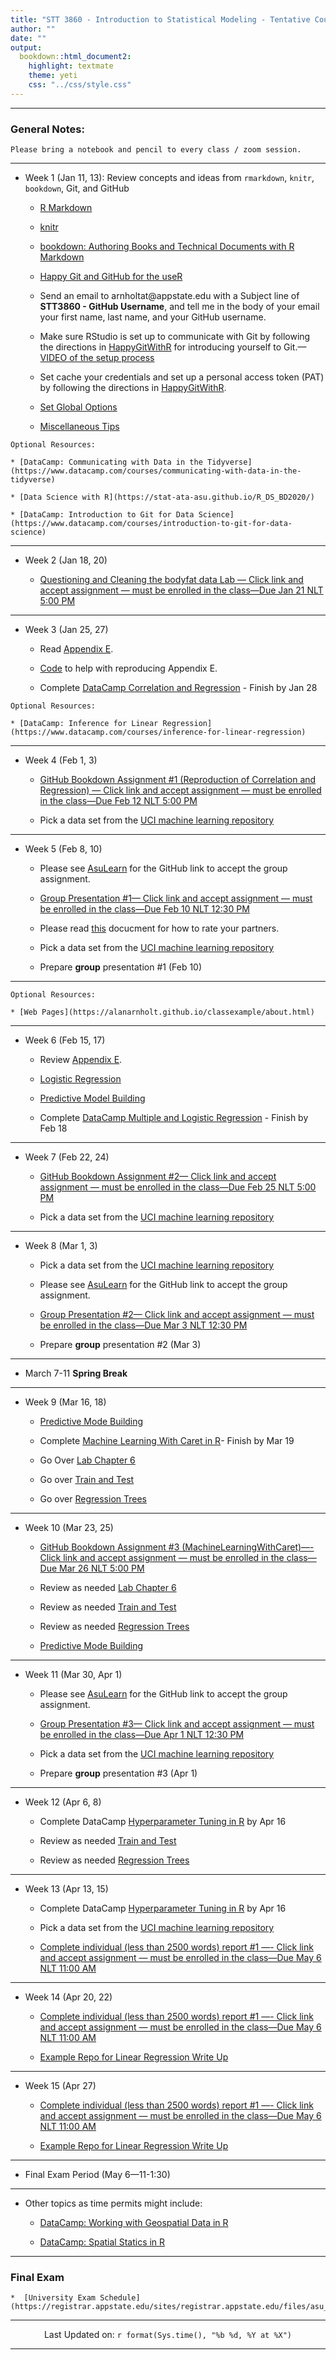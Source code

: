 ```yaml
---
title: "STT 3860 - Introduction to Statistical Modeling - Tentative Course Schedule - Spring 2022"
author: ""
date: ""
output: 
  bookdown::html_document2: 
    highlight: textmate
    theme: yeti
    css: "../css/style.css"
---
```


<script type="text/x-mathjax-config">
MathJax.Hub.Config({
  TeX: { equationNumbers: { autoNumber: "AMS" } }
});
</script>

* * *

### General Notes: {-}

```block
Please bring a notebook and pencil to every class / zoom session.  
```

* * *

* Week 1 (Jan 11, 13): Review concepts and ideas from `rmarkdown`, `knitr`, `bookdown`, Git, and GitHub
    
    + [R Markdown](http://rmarkdown.rstudio.com/)
    
    + [knitr](https://yihui.name/knitr/)
    
    + [bookdown: Authoring Books and Technical Documents with R Markdown](https://bookdown.org/yihui/bookdown/)
    
    + [Happy Git and GitHub for the useR](http://happygitwithr.com/)

    + Send an email to arnholtat@appstate.edu with a Subject line of **STT3860 - GitHub Username**, and tell me in the body of your email your first name, last name, and your GitHub username.  
    
    + Make sure RStudio is set up to communicate with Git by following the directions in [HappyGitWithR](https://happygitwithr.com/hello-git.html) for introducing yourself to Git.---[VIDEO of the setup process](https://drive.google.com/file/d/1G9G8IeYu9QetYB1nxMmAFLgRtw5YC-c8/view?usp=sharing)

    + Set cache your credentials and set up a personal access token (PAT) by following the directions in [HappyGitWithR](https://happygitwithr.com/credential-caching.html). 
    
    + [Set Global Options](https://stat-ata-asu.github.io/STT5812CourseRepo/Rmarkdown/GlobalOptions.html)
    
    + [Miscellaneous Tips](https://alanarnholt.github.io/GeneralStatistics/rmarkdown/MiscRmarkdown.html)
    
```block
Optional Resources:

* [DataCamp: Communicating with Data in the Tidyverse](https://www.datacamp.com/courses/communicating-with-data-in-the-tidyverse)

* [Data Science with R](https://stat-ata-asu.github.io/R_DS_BD2020/)

* [DataCamp: Introduction to Git for Data Science](https://www.datacamp.com/courses/introduction-to-git-for-data-science)
``` 


* * *

* Week 2 (Jan 18, 20)
  
     + [Questioning and Cleaning the bodyfat data Lab --- Click link and accept assignment --- must be enrolled in the class---Due Jan 21 NLT 5:00 PM](https://classroom.github.com/)

* * * 

* Week 3 (Jan 25, 27)
   
    + Read [Appendix E](./appE.html).
  
    + [Code](https://raw.githubusercontent.com/alanarnholt/GeneralStatistics/master/rmarkdown/ResidualGraphs.Rmd) to help with reproducing Appendix E.

    + Complete [DataCamp Correlation and Regression](https://www.datacamp.com/courses/correlation-and-regression) - Finish by Jan 28 
    

```block
Optional Resources:

* [DataCamp: Inference for Linear Regression](https://www.datacamp.com/courses/inference-for-linear-regression)
```    

* * *

* Week 4 (Feb 1, 3)

    + [GitHub Bookdown Assignment #1 (Reproduction of Correlation and Regression) --- Click link and accept assignment --- must be enrolled in the class---Due Feb 12 NLT 5:00 PM](https://classroom.github.com/)

    + Pick a data set from the [UCI machine learning repository](https://archive.ics.uci.edu/ml/index.php)
    
* * *

* Week 5 (Feb 8, 10)

    + Please see [AsuLearn](https://asulearn.appstate.edu) for the GitHub link to accept the group assignment.
    
    + [Group Presentation #1--- Click link and accept assignment --- must be enrolled in the class---Due Feb 10 NLT 12:30 PM](https://classroom.github.com/)
    
    + Please read [this](../GroupProjectEval/GroupEvaluation.pdf) docucment for how to rate your partners.
    
    + Pick a data set from the [UCI machine learning repository](https://archive.ics.uci.edu/ml/index.php)

    + Prepare **group** presentation #1 (Feb 10)

* * *

```block
Optional Resources:

* [Web Pages](https://alanarnholt.github.io/classexample/about.html)

```  

* * *

* Week 6 (Feb 15, 17)

    + Review [Appendix E](./appE.html). 
    
    + [Logistic Regression](../rmarkdown/HW1later.html)
    
    + [Predictive Model Building](https://stat-ata-asu.github.io/PredictiveModelBuilding/)
    
    + Complete [DataCamp Multiple and Logistic Regression](https://www.datacamp.com/courses/multiple-and-logistic-regression) - Finish by Feb 18

* * *

* Week 7 (Feb 22, 24)

  + [GitHub Bookdown Assignment #2--- Click link and accept assignment --- must be enrolled in the class---Due Feb 25 NLT 5:00 PM](https://classroom.github.com/)  
    
  + Pick a data set from the [UCI machine learning repository](https://archive.ics.uci.edu/ml/index.php)

* * *

* Week 8 (Mar 1, 3)

    + Pick a data set from the [UCI machine learning repository](https://archive.ics.uci.edu/ml/index.php)

    + Please see [AsuLearn](https://asulearn.appstate.edu) for the GitHub link to accept the group assignment.
    
    + [Group Presentation #2--- Click link and accept assignment --- must be enrolled in the class---Due Mar 3 NLT 12:30 PM](https://classroom.github.com/)
    
    + Prepare **group** presentation #2 (Mar 3)
    
    
* * *   

* March 7-11 __Spring Break__

* * *

* Week 9 (Mar 16, 18)

   + [Predictive Mode Building](https://stat-ata-asu.github.io/PredictiveModelBuilding/)
   
    + Complete [Machine Learning With Caret in R](https://learn.datacamp.com/courses/machine-learning-with-caret-in-r)- Finish by Mar 19
    
    +  Go Over [Lab Chapter 6](https://stat-ata-asu.github.io/STT3851ClassRepo/Rmarkdown/BookLabs/Lab_Chapter6.html)
    
    +  Go over [Train and Test](../rmarkdown/TrainAndTestPartitions.html)
    
    +  Go over [Regression Trees](../rmarkdown/RegressionTrees.html)

* * *

* Week 10 (Mar 23, 25)

    +  [GitHub Bookdown Assignment #3 (MachineLearningWithCaret)---- Click link and accept assignment --- must be enrolled in the class---Due Mar 26 NLT 5:00 PM](https://classroom.github.com/a/O16T0RTh)
    
    +  Review as needed [Lab Chapter 6](https://stat-ata-asu.github.io/STT3851ClassRepo/Rmarkdown/BookLabs/Lab_Chapter6.html)
    
    +  Review as needed [Train and Test](../rmarkdown/TrainAndTestPartitions.html)
    
    +  Review as needed [Regression Trees](../rmarkdown/RegressionTrees.html)
    
    + [Predictive Mode Building](https://stat-ata-asu.github.io/PredictiveModelBuilding/)

* * *

* Week 11 (Mar 30, Apr 1)

    + Please see [AsuLearn](https://asulearn.appstate.edu) for the GitHub link to accept the group assignment.
    
    + [Group Presentation #3--- Click link and accept assignment --- must be enrolled in the class---Due Apr 1 NLT 12:30 PM](https://classroom.github.com/g/hMjy4ZfH)

    + Pick a data set from the [UCI machine learning repository](https://archive.ics.uci.edu/ml/index.php)
    
    + Prepare **group** presentation #3 (Apr 1)
    
* * * 

* Week 12 (Apr 6, 8)

    + Complete DataCamp [Hyperparameter Tuning in R](https://learn.datacamp.com/courses/hyperparameter-tuning-in-r) by Apr 16
    
    +  Review as needed [Train and Test](../rmarkdown/TrainAndTestPartitions.html)
    
    +  Review as needed [Regression Trees](../rmarkdown/RegressionTrees.html)
    
    
    
* * *

* Week 13 (Apr 13, 15)

    + Complete DataCamp [Hyperparameter Tuning in R](https://learn.datacamp.com/courses/hyperparameter-tuning-in-r) by Apr 16
    
     + Pick a data set from the [UCI machine learning repository](https://archive.ics.uci.edu/ml/index.php)
    
    + [Complete individual (less than 2500 words) report #1 ---- Click link and accept assignment --- must be enrolled in the class---Due May 6 NLT 11:00 AM](https://classroom.github.com/a/b0rLHpqG)
    

* * *

* Week 14 (Apr 20, 22)

   
  + [Complete individual (less than 2500 words) report #1 ---- Click link and accept assignment --- must be enrolled in the class---Due May 6 NLT 11:00 AM](https://classroom.github.com/a/b0rLHpqG)
    
  + [Example Repo for Linear Regression Write Up](https://github.com/STAT-ATA-ASU/BDwriteUp)
    
    

* * * 

* Week 15 (Apr 27)
  
  + [Complete individual (less than 2500 words) report #1 ---- Click link and accept assignment --- must be enrolled in the class---Due May 6 NLT 11:00 AM](https://classroom.github.com/a/b0rLHpqG)
    
  + [Example Repo for Linear Regression Write Up](https://github.com/STAT-ATA-ASU/BDwriteUp)

* * *


* Final Exam Period (May 6---11-1:30)


* * *

* Other topics as time permits might include:

    + [DataCamp: Working with Geospatial Data in R](https://www.datacamp.com/courses/working-with-geospatial-data-in-r)

    + [DataCamp: Spatial Statics in R](https://www.datacamp.com/courses/spatial-statistics-in-r)
    
* * *    

### Final Exam {-}

```block
*  [University Exam Schedule](https://registrar.appstate.edu/sites/registrar.appstate.edu/files/asu_spring_2021_exam_schedule.pdf)
```

________________

<center> Last Updated on: `r format(Sys.time(), "%b %d, %Y at %X")` </center>

________________
